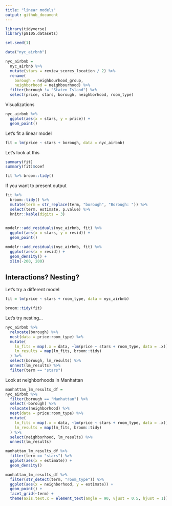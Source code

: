 ```yaml
---
title: "linear models"
output: github_document
---
```


```r
library(tidyverse)
library(p8105.datasets)

set.seed(1)
```

```r
data("nyc_airbnb")

nyc_airbnb = 
  nyc_airbnb %>% 
  mutate(stars = review_scores_location / 2) %>% 
  rename(
    borough = neighbourhood_group,
    neighborhood = neighbourhood) %>% 
  filter(borough != "Staten Island") %>% 
  select(price, stars, borough, neighborhood, room_type)
```

Visualizations 

```r
nyc_airbnb %>% 
  ggplot(aes(x = stars, y = price)) + 
  geom_point()
```

Let's fit a linear model

```r
fit = lm(price ~ stars + borough, data = nyc_airbnb)
```

Let's look at this

```r
summary(fit)
summary(fit)$coef

fit %>% broom::tidy()
```

If you want to present output

```r
fit %>% 
  broom::tidy() %>% 
  mutate(term = str_replace(term, "borough", "Borough: ")) %>% 
  select(term, estimate, p.value) %>% 
  knitr::kable(digits = 3)
  
```

```r
modelr::add_residuals(nyc_airbnb, fit) %>% 
  ggplot(aes(x = stars, y = resid)) + 
  geom_point()

modelr::add_residuals(nyc_airbnb, fit) %>% 
  ggplot(aes(x = resid)) + 
  geom_density() +
  xlim(-200, 200)
```

## Interactions? Nesting? 
Let's try a different model

```r
fit = lm(price ~ stars + room_type, data = nyc_airbnb)

broom::tidy(fit)
```

Let's try nesting...

```r
nyc_airbnb %>% 
  relocate(borough) %>% 
  nest(data = price:room_type) %>% 
  mutate(
    lm_fits = map(.x = data, ~lm(price ~ stars + room_type, data = .x)), 
    lm_results = map(lm_fits, broom::tidy)
  ) %>% 
  select(borough, lm_results) %>% 
  unnest(lm_results) %>% 
  filter(term == "stars")
```

Look at neighborhoods in Manhattan

```r
manhattan_lm_results_df = 
nyc_airbnb %>% 
  filter(borough == "Manhattan") %>% 
  select(-borough) %>% 
  relocate(neighborhood) %>% 
  nest(data = price:room_type) %>% 
  mutate(
    lm_fits = map(.x = data, ~lm(price ~ stars + room_type, data = .x)), 
    lm_results = map(lm_fits, broom::tidy)
  ) %>% 
  select(neighborhood, lm_results) %>% 
  unnest(lm_results)

manhattan_lm_results_df %>% 
  filter(term == "stars") %>% 
  ggplot(aes(x = estimate)) +
  geom_density()

manhattan_lm_results_df %>% 
  filter(str_detect(term, "room_type")) %>% 
  ggplot(aes(x = neighborhood, y = estimate)) +
  geom_point() +
  facet_grid(~term) +
  theme(axis.text.x = element_text(angle = 90, vjust = 0.5, hjust = 1))
```

```r

```


